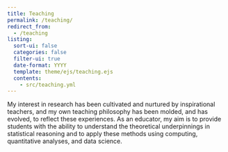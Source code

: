 ```yaml
---
title: Teaching
permalink: /teaching/
redirect_from:
  - /teaching
listing:
  sort-ui: false
  categories: false
  filter-ui: true
  date-format: YYYY
  template: theme/ejs/teaching.ejs
  contents:
    - src/teaching.yml
---
```


My interest in research has been cultivated and nurtured by inspirational teachers, and my own teaching philosophy has been molded, and has evolved, to reflect these experiences. As an educator, my aim is to provide students with the ability to understand the theoretical underpinnings in statistical reasoning and to apply these methods using computing, quantitative analyses, and data science. 

<!-- 


## Instructor

1. **Spring 2023**: Stat 380, Data Science through statistical reasoning ([course website](https://psu-stat380.github.io))

1. **Fall 2022**: Stat 319, Fundamentals of Mathematical Statistics ([course website](https://sidvishwanath.com/stat319))


## Teaching Assistant

1. **Fall 2021**: Stat 597, Nonparametrics and Statistical Learning Theory ([course website](https://psu-stat380.github.io))

1. **Summer 2019**: Stat 504, Multivariate Analysis

1. **Spring 2019**: Stat 250, Introduction to Biostatistics

1. **Fall 2018**: Stat 511, Graduate Course on Regression Analysis

1. **Fall 2017**: Stat 415, Introduction to Mathematical Statistics -->